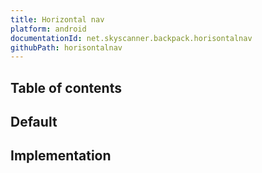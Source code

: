 ```yaml
---
title: Horizontal nav
platform: android
documentationId: net.skyscanner.backpack.horisontalnav
githubPath: horisontalnav
---
```





## Table of contents

## Default

<AndroidComponentScreenshots
  lightMode={screenshotDefault}
  darkMode={screenshotDefaultDm}
  altText="Android horizontal navigation component" />

## Implementation

<Readme />
